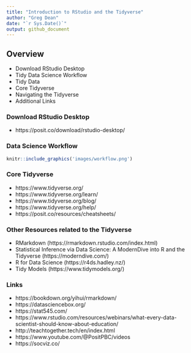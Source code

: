 ```yaml
---
title: "Introduction to RStudio and the Tidyverse"
author: "Greg Dean"
date: "`r Sys.Date()`"
output: github_document
---
```


## Overview
- Download RStudio Desktop
- Tidy Data Science Workflow
- Tidy Data
- Core Tidyverse
- Navigating the Tidyverse
- Additional Links

### Download RStudio Desktop
- https://posit.co/download/rstudio-desktop/

### Data Science Workflow
```r
knitr::include_graphics('images/workflow.png')
```

### Core Tidyverse
- https://www.tidyverse.org/
- https://www.tidyverse.org/learn/
- https://www.tidyverse.org/blog/
- https://www.tidyverse.org/help/
- https://posit.co/resources/cheatsheets/

### Other Resources related to the Tidyverse
- RMarkdown (https://rmarkdown.rstudio.com/index.html)
- Statistical Inference via Data Science: A ModernDive into R and the Tidyverse (https://moderndive.com/)
- R for Data Science (https://r4ds.hadley.nz/)
- Tidy Models (https://www.tidymodels.org/)

### Links

- https://bookdown.org/yihui/rmarkdown/
- https://datasciencebox.org/
- https://stat545.com/
- https://www.rstudio.com/resources/webinars/what-every-data-scientist-should-know-about-education/
- http://teachtogether.tech/en/index.html
- https://www.youtube.com/@PositPBC/videos
- https://socviz.co/




